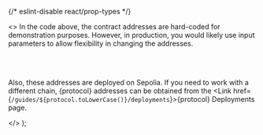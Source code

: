 {/* eslint-disable react/prop-types */}


  <>
In the code above, the contract addresses are hard-coded for demonstration purposes. However, in production, you would
likely use input parameters to allow flexibility in changing the addresses.

<br />
<br />

Also, these addresses are deployed on Sepolia. If you need to work with a different chain, {protocol} addresses can be
obtained from the <Link href={`/guides/${protocol.toLowerCase()}/deployments`}>{protocol} Deployments</Link> page.

  </>
);
